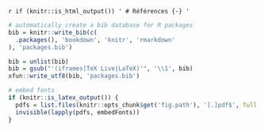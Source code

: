 \backmatter

`r if (knitr::is_html_output()) '
# Références {-}
'`

```r
# automatically create a bib database for R packages
bib = knitr::write_bib(c(
  .packages(), 'bookdown', 'knitr', 'rmarkdown'
), 'packages.bib')

bib = unlist(bib)
bib = gsub("'(iframes|TeX Live|LaTeX)'", '\\1', bib)
xfun::write_utf8(bib, 'packages.bib')

# embed fonts
if (knitr::is_latex_output()) {
  pdfs = list.files(knitr::opts_chunk$get('fig.path'), '[.]pdf$', full.names = TRUE)
  invisible(lapply(pdfs, embedFonts))
}
```
